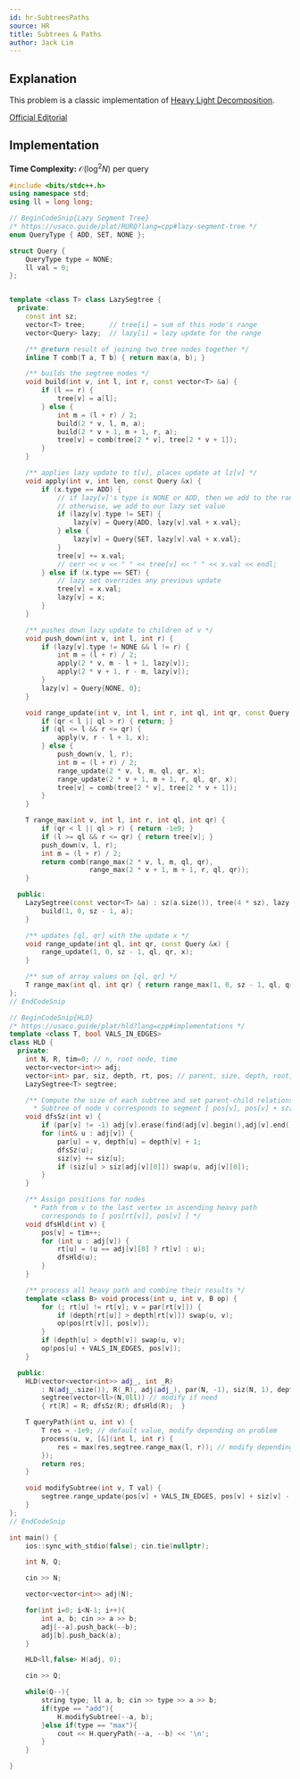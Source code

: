 ```yaml
---
id: hr-SubtreesPaths
source: HR
title: Subtrees & Paths
author: Jack Lim
---
```


## Explanation

This problem is a classic implementation of [Heavy Light Decomposition](/plat/hld).

[Official Editorial](https://www.hackerrank.com/challenges/subtrees-and-paths/editorial)

## Implementation

**Time Complexity:** $\mathcal{O}(\log^2N)$ per query

<LanguageSection>

<CPPSection>

```cpp
#include <bits/stdc++.h>
using namespace std;
using ll = long long;

// BeginCodeSnip{Lazy Segment Tree}
/* https://usaco.guide/plat/RURQ?lang=cpp#lazy-segment-tree */
enum QueryType { ADD, SET, NONE };

struct Query {
    QueryType type = NONE;
    ll val = 0;
};


template <class T> class LazySegtree {
  private:
    const int sz;
    vector<T> tree;      // tree[i] = sum of this node's range
    vector<Query> lazy;  // lazy[i] = lazy update for the range

    /** @return result of joining two tree nodes together */
    inline T comb(T a, T b) { return max(a, b); }

    /** builds the segtree nodes */
    void build(int v, int l, int r, const vector<T> &a) {
        if (l == r) {
            tree[v] = a[l];
        } else {
            int m = (l + r) / 2;
            build(2 * v, l, m, a);
            build(2 * v + 1, m + 1, r, a);
            tree[v] = comb(tree[2 * v], tree[2 * v + 1]);
        }
    }

    /** applies lazy update to t[v], places update at lz[v] */
    void apply(int v, int len, const Query &x) {
        if (x.type == ADD) {
            // if lazy[v]'s type is NONE or ADD, then we add to the range
            // otherwise, we add to our lazy set value
            if (lazy[v].type != SET) {
                lazy[v] = Query{ADD, lazy[v].val + x.val};
            } else {
                lazy[v] = Query{SET, lazy[v].val + x.val};
            }
            tree[v] += x.val;
            // cerr << v << " " << tree[v] << " " << x.val << endl;
        } else if (x.type == SET) {
            // lazy set overrides any previous update
            tree[v] = x.val;
            lazy[v] = x;
        }
    }

    /** pushes down lazy update to children of v */
    void push_down(int v, int l, int r) {
        if (lazy[v].type != NONE && l != r) {
            int m = (l + r) / 2;
            apply(2 * v, m - l + 1, lazy[v]);
            apply(2 * v + 1, r - m, lazy[v]);
        }
        lazy[v] = Query{NONE, 0};
    }

    void range_update(int v, int l, int r, int ql, int qr, const Query &x) {
        if (qr < l || ql > r) { return; }
        if (ql <= l && r <= qr) {
            apply(v, r - l + 1, x);
        } else {
            push_down(v, l, r);
            int m = (l + r) / 2;
            range_update(2 * v, l, m, ql, qr, x);
            range_update(2 * v + 1, m + 1, r, ql, qr, x);
            tree[v] = comb(tree[2 * v], tree[2 * v + 1]);
        }
    }

    T range_max(int v, int l, int r, int ql, int qr) {
        if (qr < l || ql > r) { return -1e9; }
        if (l >= ql && r <= qr) { return tree[v]; }
        push_down(v, l, r);
        int m = (l + r) / 2;
        return comb(range_max(2 * v, l, m, ql, qr),
                    range_max(2 * v + 1, m + 1, r, ql, qr));
    }

  public:
    LazySegtree(const vector<T> &a) : sz(a.size()), tree(4 * sz), lazy(4 * sz) {
        build(1, 0, sz - 1, a);
    }

    /** updates [ql, qr] with the update x */
    void range_update(int ql, int qr, const Query &x) {
        range_update(1, 0, sz - 1, ql, qr, x);
    }

    /** sum of array values on [ql, qr] */
    T range_max(int ql, int qr) { return range_max(1, 0, sz - 1, ql, qr); }
};
// EndCodeSnip

// BeginCodeSnip{HLD}
/* https://usaco.guide/plat/hld?lang=cpp#implementations */
template <class T, bool VALS_IN_EDGES> 
class HLD {
  private:
    int N, R, tim=0; // n, root node, time
    vector<vector<int>> adj;
    vector<int> par, siz, depth, rt, pos; // parent, size, depth, root, position arrays
    LazySegtree<T> segtree;

    /** Compute the size of each subtree and set parent-child relationship  
      * Subtree of node v corresponds to segment [ pos[v], pos[v] + sz[v] ) */
    void dfsSz(int v) {
        if (par[v] != -1) adj[v].erase(find(adj[v].begin(),adj[v].end(), par[v]));
        for (int& u : adj[v]) {
            par[u] = v, depth[u] = depth[v] + 1;
            dfsSz(u);
            siz[v] += siz[u];
            if (siz[u] > siz[adj[v][0]]) swap(u, adj[v][0]);
        }
    }

    /** Assign positions for nodes
      * Path from v to the last vertex in ascending heavy path 
        corresponds to [ pos[rt[v]], pos[v] ] */
    void dfsHld(int v) {
        pos[v] = tim++;
        for (int u : adj[v]) {
            rt[u] = (u == adj[v][0] ? rt[v] : u);
            dfsHld(u);
        }
    }

    /** process all heavy path and combine their results */
    template <class B> void process(int u, int v, B op) {
        for (; rt[u] != rt[v]; v = par[rt[v]]) {
            if (depth[rt[u]] > depth[rt[v]]) swap(u, v);
            op(pos[rt[v]], pos[v]);
        }
        if (depth[u] > depth[v]) swap(u, v);
        op(pos[u] + VALS_IN_EDGES, pos[v]);
    }

  public:
    HLD(vector<vector<int>> adj_, int _R)
        : N(adj_.size()), R(_R), adj(adj_), par(N, -1), siz(N, 1), depth(N), rt(N), pos(N),
        segtree(vector<ll>(N,0ll)) // modify if need
        { rt[R] = R; dfsSz(R); dfsHld(R);  }

    T queryPath(int u, int v) { 
        T res = -1e9; // default value, modify depending on problem
        process(u, v, [&](int l, int r) {
            res = max(res,segtree.range_max(l, r)); // modify depending on problem
        });
        return res;
    }

    void modifySubtree(int v, T val) {
        segtree.range_update(pos[v] + VALS_IN_EDGES, pos[v] + siz[v] - 1, Query{ADD,val}); // modify if need
    }
};
// EndCodeSnip

int main() {
    ios::sync_with_stdio(false); cin.tie(nullptr);

    int N, Q;

    cin >> N;

    vector<vector<int>> adj(N);

    for(int i=0; i<N-1; i++){
        int a, b; cin >> a >> b;
        adj[--a].push_back(--b);
        adj[b].push_back(a);
    }

    HLD<ll,false> H(adj, 0);

    cin >> Q;

    while(Q--){
        string type; ll a, b; cin >> type >> a >> b;
        if(type == "add"){
            H.modifySubtree(--a, b);
        }else if(type == "max"){
            cout << H.queryPath(--a, --b) << '\n';
        }
    }

}

```

</CPPSection>

</LanguageSection>